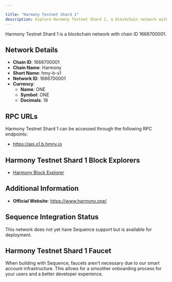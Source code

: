 ```yaml
---

title: "Harmony Testnet Shard 1"
description: Explore Harmony Testnet Shard 1, a blockchain network with chain ID 1666700001. Learn about its native currency, ONE, and how to interact with the network.
---
```




Harmony Testnet Shard 1 is a blockchain network with chain ID 1666700001.

## Network Details

- **Chain ID**: 1666700001
- **Chain Name**: Harmony
- **Short Name**: hmy-b-s1
- **Network ID**: 1666700001
- **Currency**: 
  - **Name**: ONE
  - **Symbol**: ONE
  - **Decimals**: 18

## RPC URLs

Harmony Testnet Shard 1 can be accessed through the following RPC endpoints:

- https://api.s1.b.hmny.io

## Harmony Testnet Shard 1 Block Explorers

- [Harmony Block Explorer](https://explorer.testnet.harmony.one)

## Additional Information

- **Official Website**: https://www.harmony.one/

## Sequence Integration Status

This network does not yet have Sequence support but is available for deployment.

## Harmony Testnet Shard 1 Faucet

When building with Sequence, faucets aren't necessary due to our smart account infrastructure. This allows for a smoother onboarding process for your users and a better developer experience.
